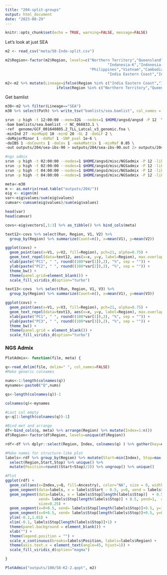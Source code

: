 ```yaml
---
title: "204-split-groups"
output: html_document
date: "2023-08-29"
---
```


```r
knitr::opts_chunk$set(echo = TRUE, warning=FALSE, message=FALSE)
```

Let's look at just SEA

```r
m2 <- read_csv("meta/58-Indo-split.csv") 

m2$Region<-factor(m2$Region, levels=c("Northern Territory","Queensland","Papua New Guinea",
                                              "Indonesia-K","Indonesia-SJ","Indonesia-SU",
                                      "Philippines","Vietnam","Cambodia","Thailand",
                                              "India Eastern Coast","India Western Coast"))

m2<-m2 %>% mutate(Lineage=ifelse(Region %in% c("India Eastern Coast","India Western Coast"), "IND",
                       ifelse(Region %in% c("Northern Territory","Queensland","Papua New Guinea"), "AUS+NG","SEA")))

```

Get bamlist

```r
m30<-m2 %>% filter(Lineage=="SEA")
m30 %>% select(Path) %>% write_tsv("bamlists/sea.bamlist", col_names = FALSE)
```



```sh
srun -p high -t 12:00:00 --mem=32G --nodes=1 $HOME/angsd/angsd -P 12  \
-bam bamlists/sea.bamlist -r NC_066833.1 \
-ref  genome/GCF_001640805.2_TLL_Latcal_v3_genomic.fna \
-minInd 27 -minMapQ 10 -minQ 20 -GL 2 -doGLF 2 \
-doMajorMinor 1 -doMaf 1 -SNP_pval 1e-6 \
-doIBS 1 -doCounts 1 -doCov 1 -makeMatrix 1 -minMaf 0.05 \
-out outputs/204/sea-ibs-90 > outputs/204/sea-ibs-90.out 2> outputs/204/sea-ibs-90.err &

#ngs admix    
srun -p high -t 02:00:00 --nodes=1 $HOME/angsd/misc/NGSadmix -P 12 -likes outputs/204/sea-ibs-90.beagle.gz -K 2 -o outputs/204/sea-K2 &
srun -p high -t 02:00:00 --nodes=1 $HOME/angsd/misc/NGSadmix -P 12 -likes outputs/204/sea-ibs-90.beagle.gz -K 3 -o outputs/204/sea-K3 &
srun -p high -t 04:00:00 --nodes=1 $HOME/angsd/misc/NGSadmix -P 12 -likes outputs/204/sea-ibs-90.beagle.gz -K 4 -o outputs/204/sea-K4 &
srun -p high -t 04:00:00 --nodes=1 $HOME/angsd/misc/NGSadmix -P 12 -likes outputs/204/sea-ibs-90.beagle.gz -K 5 -o outputs/204/sea-K5 &
```

```r
meta<-m30
m <- as.matrix(read.table("outputs/204/"))
eig <- eigen(m)
var<-eig$values/sum(eig$values)
cumvar<-cumsum(eig$values)/sum(eig$values)

head(var)
head(cumvar)
```


```r
covs<-eig$vectors[,1:3] %>% as_tibble() %>% bind_cols(meta)

text12<-covs %>% select(Run, Region, V1, V2) %>%
  group_by(Region) %>% summarize(Count=n(), x=mean(V1), y=mean(V2))

ggplot(covs) +
  geom_point(aes(x=V1, y=V2, fill=Region), pch=21, alpha=0.75) +
  geom_text_repel(data=text12, aes(x=x, y=y, label=Region), max.overlaps = Inf) +
  xlab(paste("PC1", " ", round((100*var[1]),2), "%", sep = "")) +
  ylab(paste("PC2", " ", round((100*var[2]),2), "%", sep = "")) +
  theme_bw() +
  theme(panel.grid=element_blank()) +
  scale_fill_viridis_d(option="turbo")
```

```r
text13<-covs  %>% select(Run, Region, V1, V3) %>%
  group_by(Region) %>% summarize(Count=n(), x=mean(V1), y=mean(V3))

ggplot(covs) +
  geom_point(aes(x=V1, y=V3, fill=Region), pch=21, alpha=0.75) +
  geom_text_repel(data=text13, aes(x=x, y=y, label=Region), max.overlaps = Inf) +
  xlab(paste("PC1", " ", round((100*var[1]),2), "%", sep = "")) +
  ylab(paste("PC3", " ", round((100*var[3]),2), "%", sep = "")) +
  theme_bw() +
  theme(panel.grid = element_blank()) +
  scale_fill_viridis_d(option="turbo")
```

### NGS Admix



```r
PlotAdmix<- function(file, meta) {

q<-read_delim(file, delim=" ", col_names=FALSE)
#Make generic colnames

nums<-1:length(colnames(q))
mynames<-paste0("Q",nums)

qs<-length(colnames(q))-1

colnames(q)<-mynames

#Last col empty
q<-q[1:length(colnames(q))-1]

#Bind met and arrange 
df<-bind_cols(q, meta) %>% arrange(Region) %>% mutate(Index=1:n())
df$Region<-factor(df$Region, levels=unique(df$Region))

rdf<-df %>% dplyr::select(Region, Index, colnames(q) ) %>% gather(key=Ancestry, value=Q, 3:(3+length(colnames(q))-1))

#Make names for structure-like plot
labels<-rdf %>% group_by(Region) %>% mutate(Start=min(Index), Stop=max(Index)) %>% 
  select(Region,Start,Stop) %>% unique() %>% 
  mutate(Position=round((Start+Stop)/2)) %>% ungroup() %>% unique()

#Plot
ggplot(rdf) + 
  geom_col(aes(x=Index,y=Q, fill=Ancestry), color="NA", size = 0, width = 1, alpha=0.8) +
  geom_segment(data=labels, x = labels$Start - 0.5, y=0, xend = labels$Start-0.5, yend=1, alpha=0.9, size=0.25) +
  geom_segment(data=labels, x = labels$Stop[length(labels$Stop)]  + 0.5, y=0, 
               xend= labels$Stop[length(labels$Stop)] + 0.5, yend=1,  alpha=0.9,
               size=0.25) +
  geom_segment(x=0+0.5, xend= labels$Stop[length(labels$Stop)]+0.5, y=1, yend=1, alpha=0.9, size=0.25) +
  geom_segment(x=0+0.5, xend= labels$Stop[length(labels$Stop)]+0.5, y=0, yend=0, alpha=0.9, size=0.25) +
  ylim(-0.1,1.01) +
  xlim(-0.1, labels$Stop[length(labels$Stop)]+1) +
  theme(panel.background = element_blank()) +
  xlab("") +
  theme(legend.position = "") +
  scale_x_continuous(breaks=labels$Position, labels=labels$Region) +
  theme(axis.text.x = element_text(angle=45, hjust=1)) +
  scale_fill_viridis_d(option="magma")

}
```

```r
PlotAdmix("outputs/100/58-K2-2.qopt", m2)
```
